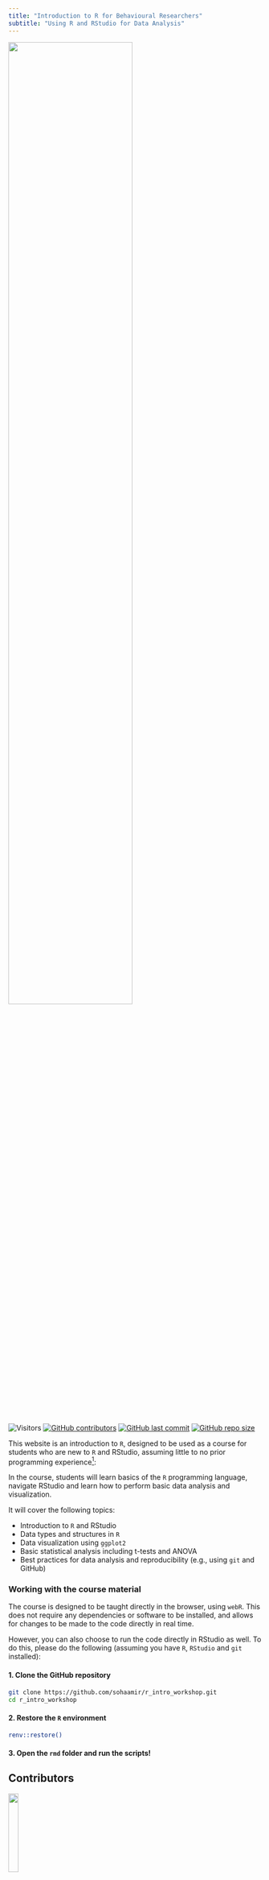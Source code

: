 ```yaml
---
title: "Introduction to R for Behavioural Researchers"
subtitle: "Using R and RStudio for Data Analysis"
---
```


![](images/introduction/gpt_aamir_teaching.png){width="70%" fig-align="center"}

::: {.content-visible when-format="html"}
![Visitors](https://pageview.vercel.app/?github_user=sohaamir/r_intro_workshop)
[![GitHub contributors](https://img.shields.io/github/contributors/sohaamir/r_intro_workshop.svg)](https://github.com/sohaamir/r_intro_workshop/graphs/contributors) 
[![GitHub last commit](https://img.shields.io/github/last-commit/sohaamir/r_intro_workshop?color=orange&logo=github)](https://github.com/sohaamir/r_intro_workshop)
[![GitHub repo size](https://img.shields.io/github/repo-size/sohaamir/r_intro_workshop?color=brightgreen&logo=github)](https://github.com/sohaamir/r_intro_workshop)
:::

This website is an introduction to `R`, designed to be used as a course for students who are new to `R` and RStudio, assuming little to no prior programming experience[^1]:

[^1]: OpenAI (2025). Image created using ChatGPT (GPT4o) (https://chat.openai.com/). 5th May 2025.

In the course, students will learn basics of the `R` programming language, navigate RStudio and learn how to perform basic data analysis and visualization.

It will cover the following topics:

- Introduction to `R` and RStudio
- Data types and structures in `R`
- Data visualization using `ggplot2`
- Basic statistical analysis including t-tests and ANOVA
- Best practices for data analysis and reproducibility (e.g., using `git` and GitHub)

### Working with the course material 

The course is designed to be taught directly in the browser, using `webR`. This does not require any dependencies or software to be installed, and allows for changes to be made to the code directly in real time.

However, you can also choose to run the code directly in RStudio as well. To do this, please do the following (assuming you have `R`, `RStudio` and `git` installed): 

#### 1. Clone the GitHub repository

```bash
git clone https://github.com/sohaamir/r_intro_workshop.git
cd r_intro_workshop
```

#### 2. Restore the `R` environment

```bash
renv::restore()
```

#### 3. Open the `rmd` folder and run the scripts!

## Contributors

![](images/introduction/aamir.png){width="20%"}

<span style="font-size: 1.2em;">**Aamir Sohail**</span>

<div class="social-links">
<div class="social-item"><a href="mailto:axs2210@bham.ac.uk"><i class="fa-solid fa-envelope fa-xl"></i></a></div>
<div class="social-item"><a href="https://github.com/sohaamir" target="_blank"><i class="fa-brands fa-github fa-xl"></i></a></div>
<div class="social-item"><a href="https://twitter.com/AamirNSohail" target="_blank"><i class="fa-brands fa-x-twitter fa-xl"></i></a></div>
<div class="social-item"><a href="https://orcid.org/0009-0000-6584-4579" target="_blank"><i class="fa-brands fa-orcid fa-xl"></i></a></div>
<div class="social-item"><a href="https://alpn-lab.github.io/" target="_blank"><i class="fa-solid fa-globe fa-xl"></i></a></div>
<div class="social-item"><a href="https://bsky.app/profile/aamirsohail.bsky.social" target="_blank">{{< iconify fa6-brands:bluesky size=1.5em title='Bluesky'>}}</a></div>
</div>

<div style="height: 20px;"></div>

[Aamir Sohail](https://sohaamir.github.io/) is an MRC Advanced Interdisciplinary Methods (AIM) DTP PhD student based at the Centre for Human Brain Health (CHBH), University of Birmingham, where he is supervised by [Lei Zhang](https://www.birmingham.ac.uk/staff/profiles/psychology/zhang-lei) and [Patricia Lockwood](https://www.birmingham.ac.uk/staff/profiles/psychology/lockwood-patricia). He completed a BSc in Biomedical Science at Imperial College London, followed by an MSc in Brain Imaging at the University of Nottingham. He then worked as a Junior Research Fellow at the Centre for Integrative Neuroscience and Neurodynamics (CINN), University of Reading with [Anastasia Christakou](https://anastasia.christakou.org/). His research interests involve using a combination of behavioural tasks, computational modeling and neuroimaging to understand social decision-making, and using this knowledge to inform the precision-based treatment of mental health disorders. Outside of research, he is also passionate about facilitating inclusivity and diversity in academia, as well as promoting open and reproducible science.

## License

This course is licensed under a [Creative Commons Attribution-ShareAlike 4.0 International License](https://creativecommons.org/licenses/by-sa/4.0/deed.en).

You are free to share, copy, and redistribute the material in any medium or format. Additionally, you can adapt, remix, transform, and build upon the material for any purpose, including commercial use.
However, you must provide appropriate attribution, including credit to the original source, a link to the license, and an indication if changes were made. Furthermore, if you remix, transform, or build upon the material, you are required to distribute your contributions under the same license as the original.

![](images/introduction/cc_by_sa.png){width="15%"}

## Contact

For bug reports, issues or comments, please contact [Aamir Sohail](mailto:axs2210@bham.ac.uk), or open a thread on the GitHub repository.